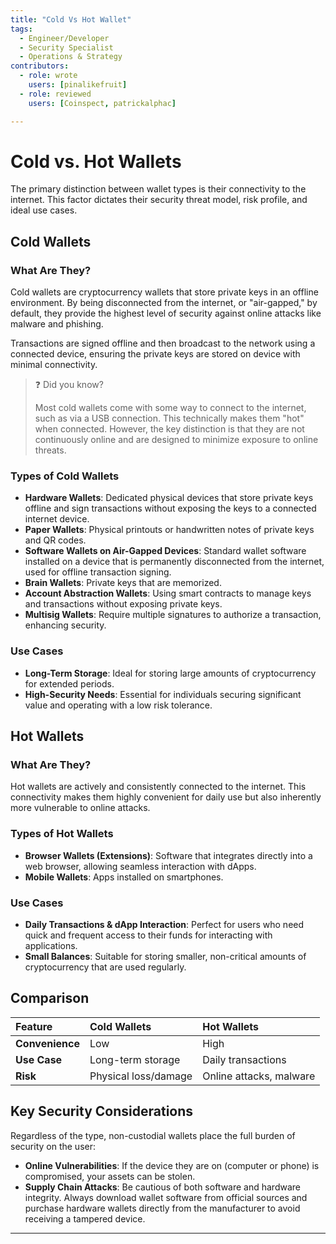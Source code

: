 ```yaml
---
title: "Cold Vs Hot Wallet"
tags:
  - Engineer/Developer
  - Security Specialist
  - Operations & Strategy
contributors:
  - role: wrote
    users: [pinalikefruit]
  - role: reviewed
    users: [Coinspect, patrickalphac]

---
```



<TagProvider>
<TagFilter />

# Cold vs. Hot Wallets

<TagList tags={frontmatter.tags} />
<AttributionList contributors={frontmatter.contributors} />

The primary distinction between wallet types is their connectivity to the internet. This factor dictates their security threat model, risk profile, and ideal use cases.

## Cold Wallets

### What Are They?

Cold wallets are cryptocurrency wallets that store private keys in an offline environment. By being disconnected from the internet, or "air-gapped," by default, they provide the highest level of security against online attacks like malware and phishing.

Transactions are signed offline and then broadcast to the network using a connected device, ensuring the private keys  are stored on device with minimal connectivity.

> ❓ Did you know?
>
> Most cold wallets come with some way to connect to the internet, such as via a USB connection. This technically makes them "hot" when connected. However, the key distinction is that they are not continuously online and are designed to minimize exposure to online threats.

### Types of Cold Wallets

- **Hardware Wallets**: Dedicated physical devices that store private keys offline and sign transactions without exposing the keys to a connected internet device.
- **Paper Wallets**: Physical printouts or handwritten notes of private keys and QR codes.
- **Software Wallets on Air-Gapped Devices**: Standard wallet software installed on a device that is permanently disconnected from the internet, used for offline transaction signing.
- **Brain Wallets**: Private keys that are memorized.
- **Account Abstraction Wallets**: Using smart contracts to manage keys and transactions without exposing private keys.
- **Multisig Wallets**: Require multiple signatures to authorize a transaction, enhancing security.

### Use Cases

- **Long-Term Storage**: Ideal for storing large amounts of cryptocurrency for extended periods.
- **High-Security Needs**: Essential for individuals securing significant value and operating with a low risk tolerance.

## Hot Wallets

### What Are They?

Hot wallets are actively and consistently connected to the internet. This connectivity makes them highly convenient for daily use but also inherently more vulnerable to online attacks.

### Types of Hot Wallets

- **Browser Wallets (Extensions)**: Software that integrates directly into a web browser, allowing seamless interaction with dApps.
- **Mobile Wallets**: Apps installed on smartphones.

### Use Cases

- **Daily Transactions & dApp Interaction**: Perfect for users who need quick and frequent access to their funds for interacting with applications.
- **Small Balances**: Suitable for storing smaller, non-critical amounts of cryptocurrency that are used regularly.

## Comparison

| **Feature**     | **Cold Wallets**     | **Hot Wallets**         |
| :-------------- | :------------------- | :---------------------- |
| **Convenience** | Low                  | High                    |
| **Use Case**    | Long-term storage    | Daily transactions      |
| **Risk**        | Physical loss/damage | Online attacks, malware |

## **Key Security Considerations**

Regardless of the type, non-custodial wallets place the full burden of security on the user:

- **Online Vulnerabilities**: If the device they are on (computer or phone) is compromised, your assets can be stolen.
- **Supply Chain Attacks**: Be cautious of both software and hardware integrity. Always download wallet software from official sources and purchase hardware wallets directly from the manufacturer to avoid receiving a tampered device.

---

</TagProvider>
<ContributeFooter />